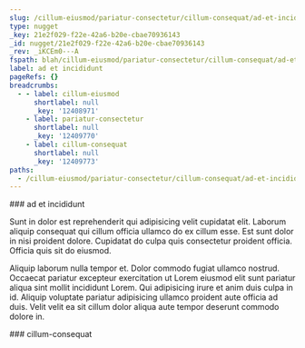 ```yaml
---
slug: /cillum-eiusmod/pariatur-consectetur/cillum-consequat/ad-et-incididunt
type: nugget
_key: 21e2f029-f22e-42a6-b20e-cbae70936143
_id: nugget/21e2f029-f22e-42a6-b20e-cbae70936143
_rev: _iKCEm0---A
fspath: blah/cillum-eiusmod/pariatur-consectetur/cillum-consequat/ad-et-incididunt.md
label: ad et incididunt
pageRefs: {}
breadcrumbs:
  - - label: cillum-eiusmod
      shortlabel: null
      _key: '12408971'
    - label: pariatur-consectetur
      shortlabel: null
      _key: '12409770'
    - label: cillum-consequat
      shortlabel: null
      _key: '12409773'
paths:
  - /cillum-eiusmod/pariatur-consectetur/cillum-consequat/ad-et-incididunt
---
```


<NuggetArea>
<Nugget slug="/cillum-eiusmod/pariatur-consectetur/cillum-consequat/ad-et-incididunt" type="nugget" _key="21e2f029-f22e-42a6-b20e-cbae70936143" _id="nugget/21e2f029-f22e-42a6-b20e-cbae70936143" _rev="_iKCEm0---A" fspath="blah/cillum-eiusmod/pariatur-consectetur/cillum-consequat/ad-et-incididunt.md" label="ad et incididunt" paths="/cillum-eiusmod/pariatur-consectetur/cillum-consequat/ad-et-incididunt">
<NuggetBody>
### ad et incididunt

Sunt in dolor est reprehenderit qui adipisicing velit cupidatat elit. Laborum aliquip consequat qui cillum officia ullamco do ex cillum esse. Est sunt dolor in nisi proident dolore. Cupidatat do culpa quis consectetur proident officia. Officia quis sit do eiusmod.

Aliquip laborum nulla tempor et. Dolor commodo fugiat ullamco nostrud. Occaecat pariatur excepteur exercitation ut Lorem eiusmod elit sunt pariatur aliqua sint mollit incididunt Lorem. Qui adipisicing irure et anim duis culpa in id. Aliquip voluptate pariatur adipisicing ullamco proident aute officia ad duis. Velit velit ea sit cillum dolor aliqua aute tempor deserunt commodo dolore in.

</NuggetBody>
<Breadcrumbs>
<Crumbs>
<Crumb _key="12408971" label="cillum-eiusmod" /><Crumb _key="12409770" label="pariatur-consectetur" /><Crumb _key="12409773" label="cillum-consequat" />
</Crumbs>
</Breadcrumbs>
</Nugget>

<NuggetsInbound>
</NuggetsInbound>
<NuggetsOutbound>
</NuggetsOutbound>
</NuggetArea>
<PassagesInbound>
<Passage direction="inbound" type="passage" _key="12409773" _id="passage/12409773" _rev="_iKCEm0---_" label="cillum-consequat" passage="cillum-consequat" fspath="blah/cillum-eiusmod/pariatur-consectetur/cillum-consequat" paths="/cillum-eiusmod/pariatur-consectetur/cillum-consequat" slug="/cillum-eiusmod/pariatur-consectetur/cillum-consequat">
<NuggetBody>
### cillum-consequat

</NuggetBody>
<Breadcrumbs>
<Crumbs>
<Crumb _key="12408971" label="cillum-eiusmod" /><Crumb _key="12409770" label="pariatur-consectetur" />
</Crumbs>
</Breadcrumbs>
</Passage>

</PassagesInbound>
<PassagesOutbound>
</PassagesOutbound>
